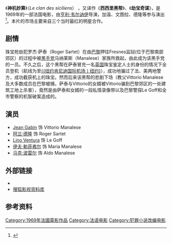 {{Infobox Film
| name           = 神机妙算
| image          = 
| image_size     = 
| caption        = 
| director       = Henri Verneuil
| producer       = Jacques-Eric Strauss
| writer         = Auguste Le Breton（原著）<br />Henri Verneuil、José Giovanni、Pierre Pelegri改编
| narrator       = 
| starring       = 
| music          = [[Ennio_Morricone|Ennio Morricone]]
| cinematography =
| editing        = 
| distributor    = [[20世纪福克斯|20世纪福克斯]]
| released       = '''[[法国|法国]]''': <br>1969年12月1日
| runtime        = 117分钟
| country        = {{FRA}} 
| language       = [[法语|法语]]; [[意大利语|意大利语]]; [[英语|英语]]
| budget         = 
| preceded_by    = 
| followed_by    = 
}}

《'''神机妙算'''》（''Le clan des siciliens''） ，又译作《'''西西里黑帮'''》、《'''劫宝奇谋'''》，是1969年的一部法国电影，由[[亨利·韦尔讷伊|亨利·韦尔讷伊]]导演，加温、文图拉、德隆等参与演出<ref name="NY Times">{{cite news |url=http://movies.nytimes.com/movie/110044/The-Sicilian-Clan/overview |title=New York Times: The Sicilian Clan |accessdate=2008-09-03 |work=NY Times |first=Vincent |last=Canby |archive-date=2012-10-09 |archive-url=https://web.archive.org/web/20121009010233/http://movies.nytimes.com/movie/110044/The-Sicilian-Clan/overview |dead-url=no }}</ref>。本片的市场主要来自三个当时最红的明星合作。

==剧情==
珠宝抢劫犯罗杰·萨泰（Roger Sartet）在由[[巴黎|巴黎]]押往Fresnes监狱(位于巴黎南部郊区）的过程中被[[{{西西里人〡西西里裔}}|{{西西里人〡西西里裔}}]][[黑手党|黑手党]]马纳莱斯（Manalese）家族所救起，由此成为该黑手党的一员。不久之后，这个黑帮在萨泰冒充一名[[英国|英国]]珠宝鉴定人士的身份的情况下全员登机（航线为[[{{巴黎奥利机场〡巴黎}}|{{巴黎奥利机场〡巴黎}}]]至[[{{纽约肯尼迪国际机场〡纽约}|{{纽约肯尼迪国际机场〡纽约}]]），成功地骗过了法、美两地警方，成功截获机上的珠宝。然而后来该黑帮的悲剧下场（教父Vittorio Manalese及大多数成员在巴黎被捕，萨泰与Vittorio的女婿被Vittorio骗到巴黎郊区的一处建筑工地上杀害），竟然是由萨泰和女婿的一段私情录像带以及巴黎警探Le Goff和全市警察的机智破案造成的。
==演员==
*[[Jean_Gabin|Jean Gabin]] 饰 Vittorio Manalese
*[[阿兰·德隆|阿兰·德隆]] 饰 Roger Sartet
*[[Lino_Ventura|Lino Ventura]] 饰 Le Goff
*[[伊夫·勒菲弗尔|伊夫·勒菲弗尔]] 饰 Maria Manalese
*[[马克·波雷尔|马克·波雷尔]] 饰 Aldo Manalese

==外部链接==
*{{imdb title|id=0064169|title=神机妙算}}
*[http://data.yule.sohu.com/movie/data/110464/details.shtml 搜狐影视资料库]{{dead link|date=2018年4月 |bot=InternetArchiveBot |fix-attempted=yes }}

==参考资料==
{{reflist}}

{{DEFAULTSORT:S}}
[[Category:1969年法國電影作品|Category:1969年法國電影作品]]
[[Category:法语电影|Category:法语电影]]
[[Category:犯罪小说改编电影|Category:犯罪小说改编电影]]